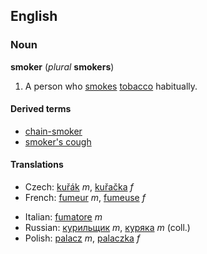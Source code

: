 ==English==
===Noun===
'''smoker''' (''plural'' '''smokers''')

#A person who [[smoke]]s [[tobacco]] habitually.

====Derived terms====
*[[chain-smoker]]
*[[smoker's cough]]

====Translations====
{{top}}
*Czech: [[kuřák]] ''m'', [[kuřačka]] ''f''
*French: [[fumeur]] ''m'', [[fumeuse]] ''f''
{{mid}}
*Italian: [[fumatore]] ''m''
*Russian: [[курильщик]] ''m'', [[куряка]] ''m'' (coll.)
*Polish: [[palacz]] ''m'', [[palaczka]] ''f''
{{bottom}}